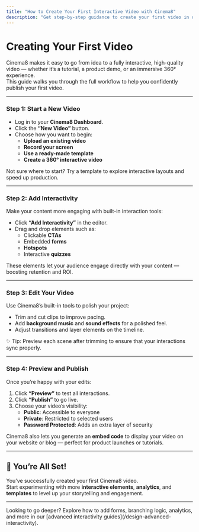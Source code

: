 ```yaml
---
title: "How to Create Your First Interactive Video with Cinema8"
description: "Get step-by-step guidance to create your first video in our platform. Start a new video, add interactivity, and publish. Visit Cinema8."
---
```



# Creating Your First Video

Cinema8 makes it easy to go from idea to a fully interactive, high-quality video — whether it’s a tutorial, a product demo, or an immersive 360° experience.  
This guide walks you through the full workflow to help you confidently publish your first video.

---

<Steps>

### Step 1: Start a New Video

- Log in to your **Cinema8 Dashboard**.
- Click the **“New Video”** button.
- Choose how you want to begin:
  - **Upload an existing video**
  - **Record your screen**
  - **Use a ready-made template**
  - **Create a 360° interactive video**

<Callout type="info">
Not sure where to start? Try a template to explore interactive layouts and speed up production.
</Callout>

---

### Step 2: Add Interactivity

Make your content more engaging with built-in interaction tools:

- Click **“Add Interactivity”** in the editor.
- Drag and drop elements such as:
  - Clickable **CTAs**
  - Embedded **forms**
  - **Hotspots**
  - Interactive **quizzes**

These elements let your audience engage directly with your content — boosting retention and ROI.

---

### Step 3: Edit Your Video

Use Cinema8’s built-in tools to polish your project:

- Trim and cut clips to improve pacing.
- Add **background music** and **sound effects** for a polished feel.
- Adjust transitions and layer elements on the timeline.

<Callout type="important">
✨ Tip: Preview each scene after trimming to ensure that your interactions sync properly.
</Callout>

---

### Step 4: Preview and Publish

Once you’re happy with your edits:

1. Click **“Preview”** to test all interactions.
2. Click **“Publish”** to go live.
3. Choose your video’s visibility:
   - **Public**: Accessible to everyone
   - **Private**: Restricted to selected users
   - **Password Protected**: Adds an extra layer of security

Cinema8 also lets you generate an **embed code** to display your video on your website or blog — perfect for product launches or tutorials.

</Steps>

---

## 🎉 You’re All Set!

You’ve successfully created your first Cinema8 video.  
Start experimenting with more **interactive elements**, **analytics**, and **templates** to level up your storytelling and engagement.

---

<Callout type="info">
Looking to go deeper? Explore how to add forms, branching logic, analytics, and more in our [advanced interactivity guides](/design-advanced-interactivity).
</Callout>
